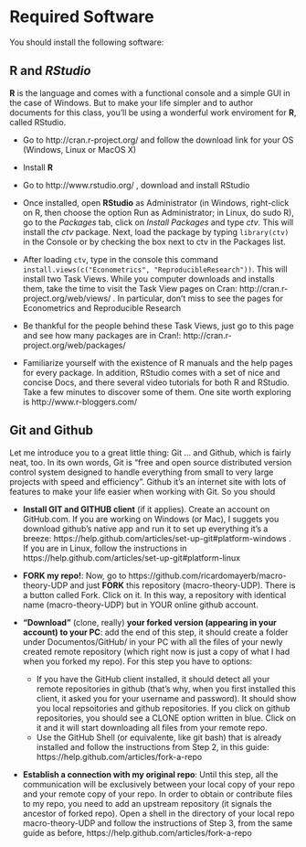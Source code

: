 Required Software
========================================================

You should install the following software:

## **R** and *RStudio*
**R** is the language and comes with a functional console and a simple GUI in the case of Windows. But to make your life simpler and to author documents for this class, you'll be using a wonderful work enviroment for **R**, called RStudio.

+ Go to http://cran.r-project.org/ and follow the download link for your OS (Windows, Linux or MacOS X)

+ Install **R** 

+ Go to http://www.rstudio.org/ , download and install RStudio

+ Once installed, open **RStudio** as Administrator (in Windows, right-click on R, then choose the option Run as Administrator; in Linux, do sudo R), go to the *Packages* tab, click on *Install Packages* and type *ctv*. This will install the *ctv* package. Next, load the package by typing `library(ctv)` in the Console or by checking the box next to ctv in the Packages list.

+ After loading `ctv`, type  in the console this command `install.views(c("Econometrics", "ReproducibleResearch"))`. This will install two Task Views. While you computer downloads and installs them, take the time to visit the Task View pages on Cran: http://cran.r-project.org/web/views/ . In particular, don't miss to see the pages for Econometrics and Reproducible Research

+ Be thankful for the people behind these Task Views, just go to this page and see how many packages are in Cran!: http://cran.r-project.org/web/packages/

+ Familiarize yourself with the existence of R manuals and the help pages for every package. In addition, RStudio comes with a set of nice and concise Docs, and there several video tutorials for both R and RStudio. Take a few minutes to discover some of them. One site worth exploring is http://www.r-bloggers.com/

## **Git** and **Github**

Let me introduce you to a great little thing: Git ... and Github, which is fairly neat, too. In its own words, Git is "free and open source distributed version control system designed to handle everything from small to very large projects with speed and efficiency". Github it's an internet site with lots of features to make your life easier when working with Git. So you should 

+ **Install GIT and GITHUB client** (if it applies). Create an account on GitHub.com. If you are working on Windows (or Mac), I suggets you download github's native app and run it to set up everything it's a breeze: https://help.github.com/articles/set-up-git#platform-windows . If you are in Linux, follow the instructions in https://help.github.com/articles/set-up-git#platform-linux

+ **FORK my repo!**: Now, go to https://github.com/ricardomayerb/macro-theory-UDP and just **FORK** this repository (macro-theory-UDP). There is a button called Fork. Click on it. In this way, a repository with identical name (macro-theory-UDP) but in YOUR online github account.

+ **"Download"** (clone, really) **your forked version (appearing in your account) to your PC**: add the end of this step, it should create a folder under Documentos/GitHub/ in your PC with all the files of your newly created remote repository (which right now is just a copy of what I had when you forked my repo). For this step you have to options:
    + If you have the GitHub client installed, it should detect all your remote repositories in github (that's why, when you first installed this client, it asked you for your username and password). It should show you local repsoitories and github repositories. If you click on github repositories, you should see a CLONE option written in blue. Click on it and it will start downloading all files from your remote repo.
    + Use the GitHub Shell (or equivalente, like git bash) that is already installed and follow the instructions from Step 2, in this guide: https://help.github.com/articles/fork-a-repo
    
+ **Establish a connection with my original repo**: Until this step, all the communication will be exclusively between your local copy of your repo and your remote copy of your repo. In order to obtain or contribute files to my repo, you need to add an upstream repository (it signals the ancestor of forked repo). Open a shell in the directory of your local repo macro-theory-UDP and follow the instructions of Step 3, from the same guide as before, https://help.github.com/articles/fork-a-repo



